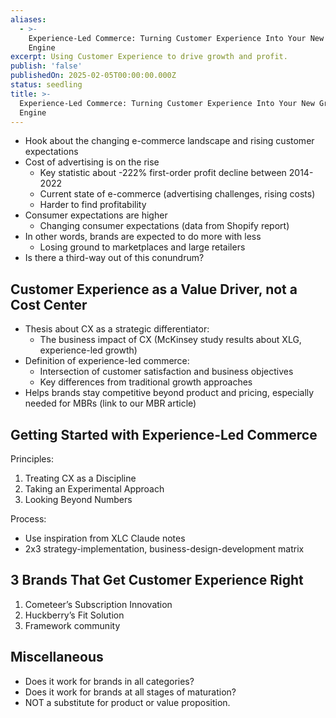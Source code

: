 ```yaml
---
aliases:
  - >-
    Experience-Led Commerce: Turning Customer Experience Into Your New Growth
    Engine
excerpt: Using Customer Experience to drive growth and profit.
publish: 'false'
publishedOn: 2025-02-05T00:00:00.000Z
status: seedling
title: >-
  Experience-Led Commerce: Turning Customer Experience Into Your New Growth
  Engine
---
```

- Hook about the changing e-commerce landscape and rising customer expectations
- Cost of advertising is on the rise
	- Key statistic about -222% first-order profit decline between 2014-2022
	- Current state of e-commerce (advertising challenges, rising costs)
	- Harder to find profitability
- Consumer expectations are higher
	- Changing consumer expectations (data from Shopify report)
- In other words, brands are expected to do more with less
	- Losing ground to marketplaces and large retailers
- Is there a third-way out of this conundrum?

## Customer Experience as a Value Driver, not a Cost Center

- Thesis about CX as a strategic differentiator:
	- The business impact of CX (McKinsey study results about XLG, experience-led growth)
- Definition of experience-led commerce:
	- Intersection of customer satisfaction and business objectives
	- Key differences from traditional growth approaches
- Helps brands stay competitive beyond product and pricing, especially needed for MBRs (link to our MBR article)

## Getting Started with Experience-Led Commerce

Principles:

1. Treating CX as a Discipline
2. Taking an Experimental Approach
3. Looking Beyond Numbers

Process:

- Use inspiration from XLC Claude notes
 - 2x3 strategy-implementation, business-design-development matrix

## 3 Brands That Get Customer Experience Right

1. Cometeer’s Subscription Innovation
2. Huckberry’s Fit Solution
3. Framework community

## Miscellaneous

- Does it work for brands in all categories?
- Does it work for brands at all stages of maturation?
- NOT a substitute for product or value proposition.
